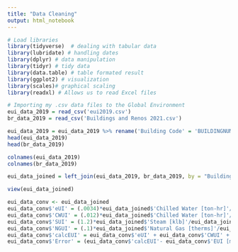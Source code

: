 ---
title: "Data Cleaning"
output: html_notebook
---
```{r}
# Load libraries
library(tidyverse)  # dealing with tabular data
library(lubridate) # handling dates
library(dplyr) # data manipulation
library(tidyr) # tidy data
library(data.table) # table formated result
library(ggplot2) # visualization
library(scales)# graphical scaling
library(readxl) # Allows us to read Excel files
```

```{r}
# Importing my .csv data files to the Global Environment
eui_data_2019 = read_csv('eui2019.csv')
br_data_2019 = read_csv('Buildings and Renos 2021.csv')

eui_data_2019 = eui_data_2019 %>% rename('Building Code' = 'BUILDINGNUMBER')
head(eui_data_2019)
head(br_data_2019)
```

```{r}
colnames(eui_data_2019)
colnames(br_data_2019)
```


```{r}
eui_data_joined = left_join(eui_data_2019, br_data_2019, by = "Building Code")

view(eui_data_joined)
```

```{r}
eui_data_conv <- eui_data_joined
eui_data_conv$'eUI' = (.0034)*eui_data_joined$'Chilled Water [ton-hr]'/eui_data_joined$'SQUAREFEET'
eui_data_conv$'CWUI' = (.012)*eui_data_joined$'Chilled Water [ton-hr]'/eui_data_joined$'SQUAREFEET'
eui_data_conv$'SUI' = (1.2)*eui_data_joined$'Steam [klb]'/eui_data_joined$'SQUAREFEET'
eui_data_conv$'NGUI' = (.1)*eui_data_joined$'Natural Gas [therms]'/eui_data_joined$'SQUAREFEET'
eui_data_conv$'calcEUI' = eui_data_conv$'eUI' + eui_data_conv$'CWUI' + eui_data_conv$'SUI' + eui_data_conv$'NGUI'
eui_data_conv$'Error' = (eui_data_conv$'calcEUI'- eui_data_conv$'EUI [mmbtu/sqft]')/eui_data_conv$'EUI [mmbtu/sqft]'
```

```{r}

```




